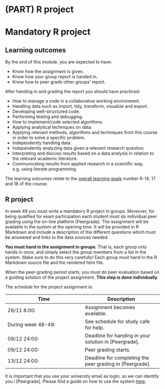 ```r
```


# (PART) R project {-} 

# Mandatory R project {#mod-r-project}

## Learning outcomes {#lo-project}

By the end of this module, you are expected to have:

* Know how the assignment is given.
* Know how your group report is handed in.
* Know how to peer grade other groups' report.

After handing in and grading the report you should have practiced:

* How to manage a code in a collaborative working environment.	
* Handling data such as import, tidy, transform, visualize and export. 						
* Developing well-structured code. 						
* Performing testing and debugging. 						
* How to implement/code selected algorithms. 						
* Applying analytical techniques on data.						
* Applying relevant methods, algorithms and techniques from this course in order to solve a specific problem.						
* Independently handling data. 						
* Independently analyzing data given a relevant research question.						
* Interpreting and discuss results based on a data analysis in relation to the relevant academic literature.						
* Communicating results from applied research in a scientific way, e.g. using literate programming.		

The learning outcomes relate to the [overall learning goals](#lg-course) number 6-14, 17 and 18 of the course.

<!-- SOLO increasing: identify · memorise · name · do simple procedure · collect data · -->
<!-- enumerate · describe · interpret · formulate · list · paraphrase · combine · do -->
<!-- algorithms · compare · contrast · explain causes · analyse · relate · derive · -->
<!-- evaluate · apply · argue · theorise · generalise · hypothesise · solve · reflect -->


## R project

In week 49 you must write a mandatory R project in groups. Moreover, for being qualified for exam participation each student must do individual peer grading using the on-line platform [Peergrade]. The assignment will be available in the system at the opening time. It will be provided in R Markdown and include a description of the different questions which must be answered and links to the data sources needed.

**You must hand in the assignment in groups**. That is, each group only hands in once, and simply select the group members from a list in the system. Make sure to do this very carefully! Each group must hand in the R Markdown source file and the rendered html file.

When the peer-grading period starts, you must do peer evaluation based on a guiding solution of the project assignment. **This step is done individually**.

The schedule for the project assignment is:

Time  | Description
------------- | -------------
26/11 8:00: | Assignment becomes available.
During week 48-49: | See schedule for study cafe for help. 
09/12 24:00: | Deadline for handing in your solution in [Peergrade]. 
09/12 24:00: | Peer grading starts.
13/12 24:00: | Deadline for completing the peer grading in [Peergrade].

It is important that you use your university email as login, so we can identify you i [Peergrade]. Please find a guide on how to use the system [here](https://help.peergrade.io/en/collections/437178-getting-started).

 







